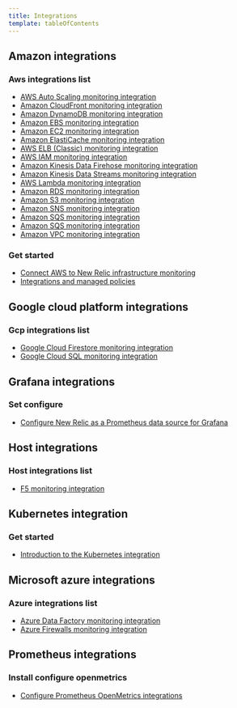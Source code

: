 ```yaml
---
title: Integrations
template: tableOfContents
---
```


## Amazon integrations

### Aws integrations list

* [AWS Auto Scaling monitoring integration](/docs/integrations/amazon-integrations/aws-integrations-list/aws-auto-scaling-monitoring-integration)
* [Amazon CloudFront monitoring integration](/docs/integrations/amazon-integrations/aws-integrations-list/aws-cloudfront-monitoring-integration)
* [Amazon DynamoDB monitoring integration](/docs/integrations/amazon-integrations/aws-integrations-list/aws-dynamodb-monitoring-integration)
* [Amazon EBS monitoring integration](/docs/integrations/amazon-integrations/aws-integrations-list/aws-ebs-monitoring-integration)
* [Amazon EC2 monitoring integration](/docs/integrations/amazon-integrations/aws-integrations-list/aws-ec2-monitoring-integration)
* [Amazon ElastiCache monitoring integration](/docs/integrations/amazon-integrations/aws-integrations-list/aws-elasticache-monitoring-integration)
* [AWS ELB (Classic) monitoring integration](/docs/integrations/amazon-integrations/aws-integrations-list/aws-elb-classic-monitoring-integration)
* [AWS IAM monitoring integration](/docs/integrations/amazon-integrations/aws-integrations-list/aws-iam-monitoring-integration)
* [Amazon Kinesis Data Firehose monitoring integration](/docs/integrations/amazon-integrations/aws-integrations-list/aws-kinesis-data-firehose-monitoring-integration)
* [Amazon Kinesis Data Streams monitoring integration](/docs/integrations/amazon-integrations/aws-integrations-list/aws-kinesis-data-streams-monitoring-integration)
* [AWS Lambda monitoring integration](/docs/integrations/amazon-integrations/aws-integrations-list/aws-lambda-monitoring-integration)
* [Amazon RDS monitoring integration](/docs/integrations/amazon-integrations/aws-integrations-list/aws-rds-monitoring-integration)
* [Amazon S3 monitoring integration](/docs/integrations/amazon-integrations/aws-integrations-list/aws-s3-monitoring-integration)
* [Amazon SNS monitoring integration](/docs/integrations/amazon-integrations/aws-integrations-list/aws-sns-monitoring-integration)
* [Amazon SQS monitoring integration](/docs/integrations/amazon-integrations/aws-integrations-list/aws-sqs-monitoring-integration)
* [Amazon SQS monitoring integration](/docs/integrations/amazon-integrations/aws-integrations-list/aws-sqs-monitoring-integration)
* [Amazon VPC monitoring integration](/docs/integrations/amazon-integrations/aws-integrations-list/aws-vpc-monitoring-integration)

### Get started

* [Connect AWS to New Relic infrastructure monitoring](/docs/integrations/amazon-integrations/get-started/connect-aws-infrastructure)
* [Integrations and managed policies](/docs/integrations/amazon-integrations/get-started/integrations-managed-policies)

## Google cloud platform integrations

### Gcp integrations list

* [Google Cloud Firestore monitoring integration](/docs/integrations/google-cloud-platform-integrations/gcp-integrations-list/google-cloud-firestore-monitoring-integration)
* [Google Cloud SQL monitoring integration](/docs/integrations/google-cloud-platform-integrations/gcp-integrations-list/google-cloud-sql-monitoring-integration)

## Grafana integrations

### Set configure

* [Configure New Relic as a Prometheus data source for Grafana](/docs/integrations/grafana-integrations/set-configure/configure-new-relic-prometheus-data-source-grafana)

## Host integrations

### Host integrations list

* [F5 monitoring integration](/docs/integrations/host-integrations/host-integrations-list/f5-monitoring-integration)

## Kubernetes integration

### Get started

* [Introduction to the Kubernetes integration](/docs/integrations/kubernetes-integration/get-started/introduction-kubernetes-integration)

## Microsoft azure integrations

### Azure integrations list

* [Azure Data Factory monitoring integration](/docs/integrations/microsoft-azure-integrations/azure-integrations-list/azure-data-factory-integration)
* [Azure Firewalls monitoring integration](/docs/integrations/microsoft-azure-integrations/azure-integrations-list/azure-firewalls-monitoring-integration)

## Prometheus integrations

### Install configure openmetrics

* [Configure Prometheus OpenMetrics integrations](/docs/integrations/prometheus-integrations/install-configure-openmetrics/configure-prometheus-openmetrics-integrations)
